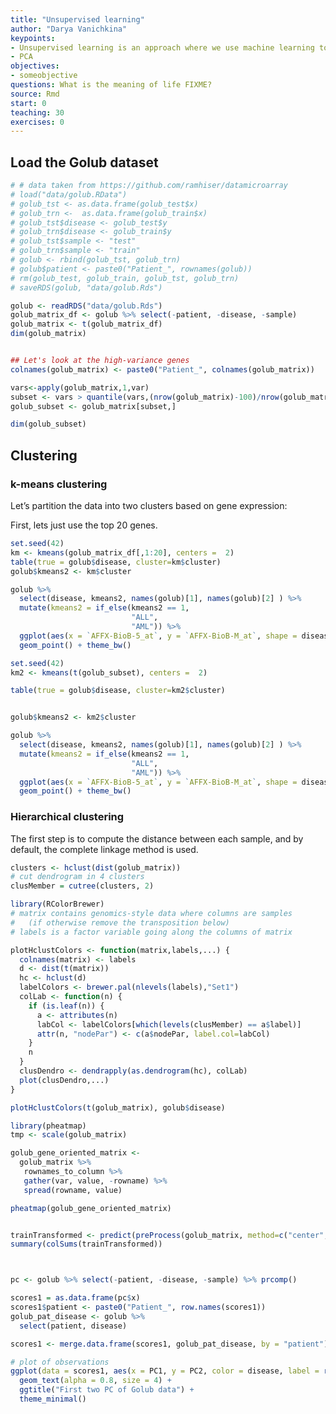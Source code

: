 ```yaml
---
title: "Unsupervised learning"
author: "Darya Vanichkina"
keypoints:
- Unsupervised learning is an approach where we use machine learning to search for patterns in the data
- PCA
objectives:
- someobjective
questions: What is the meaning of life FIXME?
source: Rmd
start: 0
teaching: 30
exercises: 0
---
```


## Load the Golub dataset

```r
# # data taken from https://github.com/ramhiser/datamicroarray
# load("data/golub.RData")
# golub_tst <- as.data.frame(golub_test$x)
# golub_trn <-  as.data.frame(golub_train$x)
# golub_tst$disease <- golub_test$y
# golub_trn$disease <- golub_train$y
# golub_tst$sample <- "test"
# golub_trn$sample <- "train"
# golub <- rbind(golub_tst, golub_trn)
# golub$patient <- paste0("Patient_", rownames(golub))
# rm(golub_test, golub_train, golub_tst, golub_trn)
# saveRDS(golub, "data/golub.Rds")

golub <- readRDS("data/golub.Rds")
golub_matrix_df <- golub %>% select(-patient, -disease, -sample)
golub_matrix <- t(golub_matrix_df)
dim(golub_matrix)


## Let's look at the high-variance genes 
colnames(golub_matrix) <- paste0("Patient_", colnames(golub_matrix))

vars<-apply(golub_matrix,1,var)
subset <- vars > quantile(vars,(nrow(golub_matrix)-100)/nrow(golub_matrix))
golub_subset <- golub_matrix[subset,]

dim(golub_subset)


```

## Clustering
### k-means clustering

Let's partition the data into two clusters based on gene expression:

First, lets just use the top 20 genes. 

```r
set.seed(42)
km <- kmeans(golub_matrix_df[,1:20], centers =  2)
table(true = golub$disease, cluster=km$cluster)
golub$kmeans2 <- km$cluster

golub %>% 
  select(disease, kmeans2, names(golub)[1], names(golub)[2] ) %>%
  mutate(kmeans2 = if_else(kmeans2 == 1,
                           "ALL", 
                           "AML")) %>%
  ggplot(aes(x = `AFFX-BioB-5_at`, y = `AFFX-BioB-M_at`, shape = disease, col = kmeans2)) + 
  geom_point() + theme_bw()

```



```r
set.seed(42)
km2 <- kmeans(t(golub_subset), centers =  2)

table(true = golub$disease, cluster=km2$cluster)


golub$kmeans2 <- km2$cluster

golub %>% 
  select(disease, kmeans2, names(golub)[1], names(golub)[2] ) %>%
  mutate(kmeans2 = if_else(kmeans2 == 1,
                           "ALL", 
                           "AML")) %>%
  ggplot(aes(x = `AFFX-BioB-5_at`, y = `AFFX-BioB-M_at`, shape = disease, col = kmeans2)) + 
  geom_point() + theme_bw()

```

### Hierarchical clustering

The first step is to compute the distance between each sample, and by default, the complete linkage method is used.

```r
clusters <- hclust(dist(golub_matrix))
# cut dendrogram in 4 clusters
clusMember = cutree(clusters, 2)

library(RColorBrewer)
# matrix contains genomics-style data where columns are samples 
#   (if otherwise remove the transposition below)
# labels is a factor variable going along the columns of matrix

plotHclustColors <- function(matrix,labels,...) {
  colnames(matrix) <- labels
  d <- dist(t(matrix))
  hc <- hclust(d)
  labelColors <- brewer.pal(nlevels(labels),"Set1")
  colLab <- function(n) {
    if (is.leaf(n)) {
      a <- attributes(n)
      labCol <- labelColors[which(levels(clusMember) == a$label)]
      attr(n, "nodePar") <- c(a$nodePar, label.col=labCol)
    }
    n
  }
  clusDendro <- dendrapply(as.dendrogram(hc), colLab)
  plot(clusDendro,...)
}

plotHclustColors(t(golub_matrix), golub$disease)

```



```r
library(pheatmap)
tmp <- scale(golub_matrix)

golub_gene_oriented_matrix <-
  golub_matrix %>%
   rownames_to_column %>% 
   gather(var, value, -rowname) %>% 
   spread(rowname, value) 

pheatmap(golub_gene_oriented_matrix)


trainTransformed <- predict(preProcess(golub_matrix, method=c("center", "scale") ), golub_matrix)
summary(colSums(trainTransformed))




```






```r
pc <- golub %>% select(-patient, -disease, -sample) %>% prcomp()

scores1 = as.data.frame(pc$x)
scores1$patient <- paste0("Patient_", row.names(scores1))
golub_pat_disease <- golub %>% 
  select(patient, disease)

scores1 <- merge.data.frame(scores1, golub_pat_disease, by = "patient")

# plot of observations
ggplot(data = scores1, aes(x = PC1, y = PC2, color = disease, label = rownames(scores1))) +
  geom_text(alpha = 0.8, size = 4) +
  ggtitle("First two PC of Golub data") +
  theme_minimal()


```

